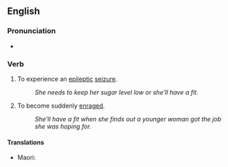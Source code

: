 ==English==

===Pronunciation===
* {{audio|en-au-have a fit.ogg|Audio (AU)|lang=en}}

===Verb===
{{head|en|verb}}

# {{lb|en|idiomatic}} To experience an [[epileptic]] [[seizure]].
#: ''She needs to keep her sugar level low or she'll have a fit.''
# {{lb|en|idiomatic}} To become suddenly [[enrage]]d.
#: ''She'll have a fit when she finds out a younger woman got the job she was hoping for.''

====Translations====
{{trans-top|to have an epileptic seizure}}
* Maori: {{t|mi|hūkeke}}
{{trans-mid}}
{{trans-bottom}}

{{trans-top|to become suddenly enraged}}
{{trans-mid}}
{{trans-bottom}}